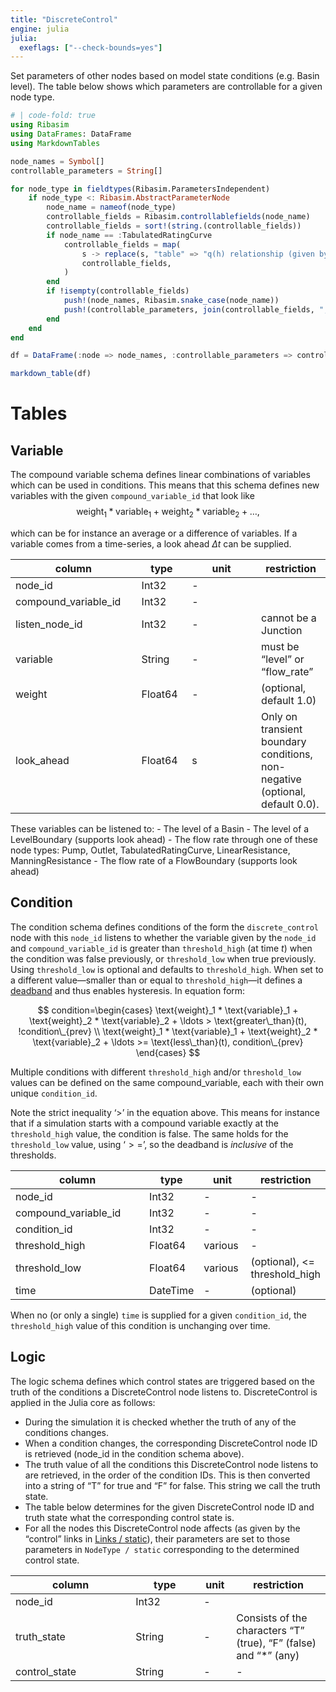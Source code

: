 ```yaml
---
title: "DiscreteControl"
engine: julia
julia:
  exeflags: ["--check-bounds=yes"]
---
```


Set parameters of other nodes based on model state conditions (e.g. Basin level).
The table below shows which parameters are controllable for a given node type.

```julia
# | code-fold: true
using Ribasim
using DataFrames: DataFrame
using MarkdownTables

node_names = Symbol[]
controllable_parameters = String[]

for node_type in fieldtypes(Ribasim.ParametersIndependent)
    if node_type <: Ribasim.AbstractParameterNode
        node_name = nameof(node_type)
        controllable_fields = Ribasim.controllablefields(node_name)
        controllable_fields = sort!(string.(controllable_fields))
        if node_name == :TabulatedRatingCurve
            controllable_fields = map(
                s -> replace(s, "table" => "q(h) relationship (given by level, flow_rate)"),
                controllable_fields,
            )
        end
        if !isempty(controllable_fields)
            push!(node_names, Ribasim.snake_case(node_name))
            push!(controllable_parameters, join(controllable_fields, ", "))
        end
    end
end

df = DataFrame(:node => node_names, :controllable_parameters => controllable_parameters)

markdown_table(df)
```

# Tables

## Variable

The compound variable schema defines linear combinations of variables which can be used in conditions. This means that
this schema defines new variables with the given `compound_variable_id` that look like
$$
\text{weight}_1 * \text{variable}_1 + \text{weight}_2 * \text{variable}_2 + \ldots,
$$

which can be for instance an average or a difference of variables. If a variable comes from a time-series, a look ahead $\Delta t$ can be supplied.

column               | type     | unit       | restriction
-------------------- | -------- | -----------| -----------
node_id              | Int32    | -          |
compound_variable_id | Int32    | -          |
listen_node_id       | Int32    | -          | cannot be a Junction
variable             | String   | -          | must be "level" or "flow_rate"
weight               | Float64  | -          | (optional, default 1.0)
look_ahead           | Float64  | $\text{s}$ | Only on transient boundary conditions, non-negative (optional, default 0.0).

These variables can be listened to:
- The level of a Basin
- The level of a LevelBoundary (supports look ahead)
- The flow rate through one of these node types: Pump, Outlet, TabulatedRatingCurve, LinearResistance, ManningResistance
- The flow rate of a FlowBoundary (supports look ahead)

## Condition

The condition schema defines conditions of the form the `discrete_control` node with this `node_id` listens to whether the variable given by the `node_id` and `compound_variable_id` is greater than `threshold_high` (at time $t$) when the condition was false previously, or `threshold_low` when true previously. Using `threshold_low` is optional and defaults to `threshold_high`. When set to a different value---smaller than or equal to `threshold_high`---it defines a [deadband]("https://en.wikipedia.org/wiki/Deadband") and thus enables hysteresis. In equation form:

$$
condition=\begin{cases}
    \text{weight}_1 * \text{variable}_1 + \text{weight}_2 * \text{variable}_2 + \ldots > \text{greater\_than}(t), !condition\_{prev} \\
    \text{weight}_1 * \text{variable}_1 + \text{weight}_2 * \text{variable}_2 + \ldots >= \text{less\_than}(t), condition\_{prev}
\end{cases}
$$

Multiple conditions with different `threshold_high` and/or `threshold_low` values can be defined on the same compound_variable, each with their own unique `condition_id`.

Note the strict inequality '$>$' in the equation above. This means for instance that if a simulation starts with a compound variable exactly at the `threshold_high` value, the condition is false. The same holds for the `threshold_low` value, using '$>=$', so the deadband is *inclusive* of the thresholds.

column               | type     | unit    | restriction
-------------------- | -------- | ------- | -----------
node_id              | Int32    | -       | -
compound_variable_id | Int32    | -       | -
condition_id         | Int32    | -       | -
threshold_high       | Float64  | various | -
threshold_low        | Float64  | various | (optional), <= threshold_high
time                 | DateTime | -       | (optional)

When no (or only a single) `time` is supplied for a given `condition_id`, the `threshold_high` value of this condition is unchanging over time.

## Logic

The logic schema defines which control states are triggered based on the truth of the conditions a DiscreteControl node listens to.
DiscreteControl is applied in the Julia core as follows:

- During the simulation it is checked whether the truth of any of the conditions changes.
- When a condition changes, the corresponding DiscreteControl node ID is retrieved (node_id in the condition schema above).
- The truth value of all the conditions this DiscreteControl node listens to are retrieved, in the order of the condition IDs. This is then converted into a string of "T" for true and "F" for false. This string we call the truth state.
- The table below determines for the given DiscreteControl node ID and truth state what the corresponding control state is.
- For all the nodes this DiscreteControl node affects (as given by the "control" links in [Links / static](/reference/usage.qmd#link)), their parameters are set to those parameters in `NodeType / static` corresponding to the determined control state.

column         | type     | unit | restriction
-------------- | -------- | ---- | -----------
node_id        | Int32    | -    |
truth_state    | String   | -    | Consists of the characters "T" (true), "F" (false) and "*" (any)
control_state  | String   | -    | -

